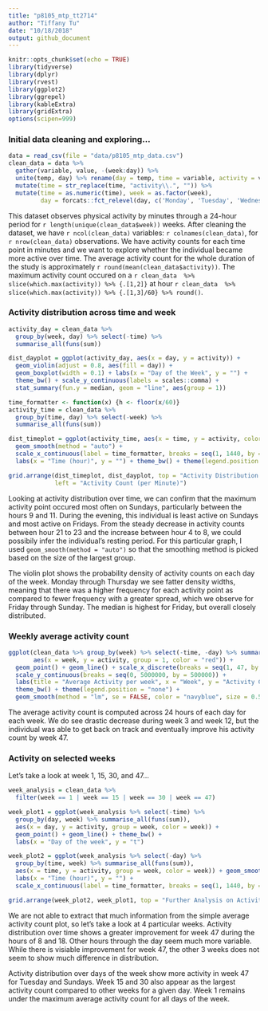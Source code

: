 ```yaml
---
title: "p8105_mtp_tt2714"
author: "Tiffany Tu"    
date: "10/18/2018"
output: github_document
---
```

```r
knitr::opts_chunk$set(echo = TRUE)
library(tidyverse)
library(dplyr)
library(rvest)
library(ggplot2)
library(ggrepel)
library(kableExtra)
library(gridExtra)
options(scipen=999)
```

### Initial data cleaning and exploring...
```r
data = read_csv(file = "data/p8105_mtp_data.csv") 
clean_data = data %>% 
  gather(variable, value, -(week:day)) %>% 
  unite(temp, day) %>% rename(day = temp, time = variable, activity = value) %>% 
  mutate(time = str_replace(time, "activity\\.", "")) %>% 
  mutate(time = as.numeric(time), week = as.factor(week), 
         day = forcats::fct_relevel(day, c('Monday', 'Tuesday', 'Wednesday', 'Thursday', 'Friday', 'Saturday', 'Sunday'))) 
```

This dataset observes physical activity by minutes through a 24-hour period for `r length(unique(clean_data$week))` weeks. After cleaning the dataset, we have `r ncol(clean_data)` variables: `r colnames(clean_data)`, for `r nrow(clean_data)` observations. We have activity counts for each time point in minutes and we want to explore whether the individual became more active over time. The average activity count for the whole duration of the study is approximately `r round(mean(clean_data$activity))`. The maximum activity count occured on a `r clean_data  %>% slice(which.max(activity)) %>% {.[1,2]}` at hour `r clean_data  %>% slice(which.max(activity)) %>% {.[1,3]/60} %>% round()`.

### Activity distribution across time and week
```r
activity_day = clean_data %>% 
  group_by(week, day) %>% select(-time) %>% 
  summarise_all(funs(sum)) 

dist_dayplot = ggplot(activity_day, aes(x = day, y = activity)) + 
  geom_violin(adjust = 0.8, aes(fill = day)) + 
  geom_boxplot(width = 0.1) + labs(x = "Day of the Week", y = "") + 
  theme_bw() + scale_y_continuous(labels = scales::comma) + 
  stat_summary(fun.y = median, geom = "line", aes(group = 1))
```

```r
time_formatter <- function(x) {h <- floor(x/60)}
activity_time = clean_data %>% 
  group_by(time, day) %>% select(-week) %>%
  summarise_all(funs(sum)) 

dist_timeplot = ggplot(activity_time, aes(x = time, y = activity, color = day)) + 
  geom_smooth(method = "auto") + 
  scale_x_continuous(label = time_formatter, breaks = seq(1, 1440, by = 64)) + 
  labs(x = "Time (hour)", y = "") + theme_bw() + theme(legend.position = "none")
```

```r
grid.arrange(dist_timeplot, dist_dayplot, top = "Activity Distribution Over 47 Weeks", 
             left = "Activity Count (per Minute)")
```


Looking at activity distribution over time, we can confirm that the maximum activity point occured most often on Sundays, particularly between the hours 9 and 11. During the evening, this individual is least active on Sundays and most active on Fridays. From the steady decrease in activity counts between hour 21 to 23 and the increase between hour 4 to 8, we could possibily infer the individual's resting period. For this particular graph, I used `geom_smooth(method = "auto")` so that the smoothing method is picked based on the size of the largest group.     
    
The violin plot shows the probability density of activity counts on each day of the week. Monday through Thursday we see fatter density widths, meaning that there was a higher frequency for each activity point as compared to fewer frequency with a greater spread, which we observe for Friday through Sunday. The median is highest for Friday, but overall closely distributed.

### Weekly average activity count
```r
ggplot(clean_data %>% group_by(week) %>% select(-time, -day) %>% summarise_all(funs(sum)),
       aes(x = week, y = activity, group = 1, color = "red")) + 
  geom_point() + geom_line() + scale_x_discrete(breaks = seq(1, 47, by = 4)) +
  scale_y_continuous(breaks = seq(0, 5000000, by = 500000)) + 
  labs(title = "Average Activity per week", x = "Week", y = "Activity Count (per Minute)") +
  theme_bw() + theme(legend.position = "none") + 
  geom_smooth(method = "lm", se = FALSE, color = "navyblue", size = 0.5, linetype = 2)
```

The average activity count is computed across 24 hours of each day for each week. We do see drastic decrease during week 3 and week 12, but the individual was able to get back on track and eventually improve his activity count by week 47. 

### Activity on selected weeks
Let's take a look at week 1, 15, 30, and 47...
```r
week_analysis = clean_data %>% 
  filter(week == 1 | week == 15 | week == 30 | week == 47) 

week_plot1 = ggplot(week_analysis %>% select(-time) %>% 
  group_by(day, week) %>% summarise_all(funs(sum)), 
  aes(x = day, y = activity, group = week, color = week)) + 
  geom_point() + geom_line() + theme_bw() + 
  labs(x = "Day of the week", y = "t") 
```

```r
week_plot2 = ggplot(week_analysis %>% select(-day) %>% 
  group_by(time, week) %>% summarise_all(funs(sum)), 
  aes(x = time, y = activity, group = week, color = week)) + geom_smooth(method = "auto") + theme_bw() +
  labs(x = "Time (hour)", y = "") + 
  scale_x_continuous(label = time_formatter, breaks = seq(1, 1440, by = 64)) + theme(legend.position = "none")
```

```r
grid.arrange(week_plot2, week_plot1, top = "Further Analysis on Activity Distribution", left = "Activity Count (per Minute)")
```

We are not able to extract that much information from the simple average activity count plot, so let's take a look at 4 particular weeks. Activity distribution over time shows a greater improvement for week 47 during the hours of 8 and 18. Other hours through the day seem much more variable. While there is visiable improvement for week 47, the other 3 weeks does not seem to show much difference in distribution.   
   
Activity distribution over days of the week show more activity in week 47 for Tuesday and Sundays. Week 15 and 30 also appear as the largest activity count compared to other weeks for a given day. Week 1 remains under the maximum average activity count for all days of the week. 
